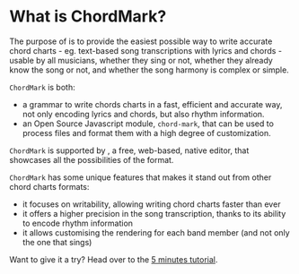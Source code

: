 
# What is ChordMark?

The purpose of <CM/> is to provide the easiest possible way to write accurate chord charts - eg. text-based song transcriptions with lyrics and chords - usable by all musicians, whether they sing or not, whether they already know the song or not, and whether the song harmony is complex or simple.

`ChordMark` is both:

- a grammar to write chords charts in a fast, efficient and accurate way, not only encoding lyrics and chords, but also rhythm information.
- an Open Source Javascript module, `chord-mark`, that can be used to process <CM/> files and format them with a high degree of customization.

`ChordMark` is supported by <CCS/>, a free, web-based, <CM/> native editor, that showcases all the possibilities of the format.

`ChordMark` has some unique features that makes it stand out from other chord charts formats:

-   it focuses on writability, allowing writing chord charts faster than ever
-   it offers a higher precision in the song transcription, thanks to its ability to encode rhythm information
-   it allows customising the rendering for each band member (and not only the one that sings)

Want to give it a try? Head over to the [5 minutes tutorial](/docs/getting-started).

